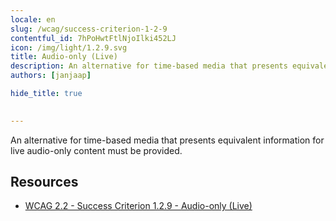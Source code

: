 ```yaml
---
locale: en
slug: /wcag/success-criterion-1-2-9
contentful_id: 7hPoHwtFtlNjoIlki452LJ
icon: /img/light/1.2.9.svg
title: Audio-only (Live)
description: An alternative for time-based media that presents equivalent information for live audio-only content must be provided.
authors: [janjaap]

hide_title: true

	
---
```


<Hero
  title="Audio-only (Live)"
  icon="/img/light/1.2.9.svg"
  prefix="Success Criterion 1.2.9"
  suffix="Level AAA"
/>

An alternative for time-based media that presents equivalent information for live
audio-only content must be provided.
    

## Resources

- [WCAG 2.2 - Success Criterion 1.2.9 - Audio-only (Live)](https://www.w3.org/TR/WCAG22/#audio-only-live)